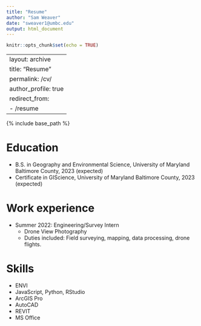 ---
title: "Resume"
author: "Sam Weaver"
date: "sweaver1@umbc.edu"
output: html_document
---

```{r setup, include=FALSE}
knitr::opts_chunk$set(echo = TRUE)
```

---
layout: archive
title: "Resume"
permalink: /cv/
author_profile: true
redirect_from:
  - /resume
---

{% include base_path %}

Education
======
* B.S. in Geography and Environmental Science, University of Maryland Baltimore County, 2023 (expected)
* Certificate in GIScience, University of Maryland Baltimore County, 2023 (expected)

Work experience
======
* Summer 2022: Engineering/Survey Intern
  * Drone View Photography
  * Duties included: Field surveying, mapping, data processing, drone flights.

Skills
======
* ENVI
* JavaScript, Python, RStudio
* ArcGIS Pro
* AutoCAD
* REVIT
* MS Office



